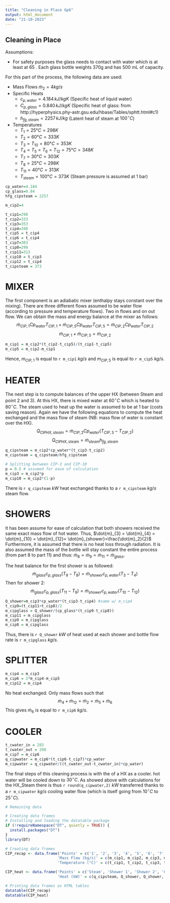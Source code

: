 ```yaml
---
title: "Cleaning in Place Gp6"
output: html_document
date: "21-10-2023"
---
```


## Cleaning in Place

Assumptions: 

- For safety purposes the glass needs to contact with water which is at least at 65 . Each glass bottle weights 370g and has 500 mL of capacity. 



For this part of the process, the following data are used:

- Mass Flows
   $\dot{m}_2 = 4kg/s$
- Specific Heats
  - $c_{p,water} = 4.184\,kJ/kgK$ (Specific heat of liquid water)
  - $C_{p,glass} = 0.840\,kJ/kgK$ (Specific heat of glass: from http://hyperphysics.phy-astr.gsu.edu/hbase/Tables/sphtt.html#c1)
  - $h_{fg, steam} = 2257\,kJ/kg$ (Latent heat of steam at $100^\circ C$)
- Temperatures
  - $T_1 = 25°C = 298K$ 
  - $T_2 = 60°C = 333K$
  - $T_3 = T_{10} = 80°C = 353K$
  - $T_4 = T_5 = T_6 = T_{12} = 75°C = 348K$
  - $T_7 = 30°C = 303K$
  - $T_8 = 25°C = 298K$
  - $T_{11} = 40°C = 313K$
  - $T_{steam} = 100°C = 373K$ (Steam pressure is assumed at 1 bar)

```r
cp_water=4.184
cp_glass=0.84
hfg_cipsteam = 2257

m_cip2=4

t_cip1=298
t_cip2=333
t_cip3=353
t_cip4=348
t_cip5 = t_cip4
t_cip6 = t_cip4
t_cip7=303
t_cip8=298
t_cip11=313
t_cip10 = t_cip3
t_cip12 = t_cip4
t_cipsteam = 373

```


# MIXER
The first component is an adiabatic mixer (enthalpy stays constant over the mixing). There are three different flows assumed to be water flow (according to pressure and temperature flows). Two in flows and on out flow. We can obtain the mass and energy balance at the mixer as follows:
$$\dot{m}_{CIP,1}Cp_{water}T_{CIP,1}+\dot{m}_{CIP,5}Cp_{water}T_{CIP,5}=\dot{m}_{CIP,2}Cp_{water}T_{CIP,2}$$
$$\dot{m}_{CIP,1}+\dot{m}_{CIP,5}=\dot{m}_{CIP,2}$$

```r
m_cip1 = m_cip2*(t_cip2-t_cip5)/(t_cip1-t_cip5) 
m_cip5 = m_cip2-m_cip1
```
Hence, $m_{CIP,1}$ is equal to `r m_cip1` $kg/s$ and $m_{CIP,5}$ is equal to `r m_cip5` $kg/s$.

# HEATER
The next step is to compute balances of the upper HX (between Steam and point 2 and 3). At this HX, there is mixed water at $60^\circ C$ which is heated to $80^\circ C$. The steam used to heat up the water is assumed to be at 1 bar (costs saving reason). Again we have the following equations to compute the heat exchanged and the mass flow of steam (NB: mass flow of water is constant over the HX).
$$Q_{CIPHX,steam}=\dot{m}_{CIP,2}Cp_{water}(T_{CIP,3}-T_{CIP,2})$$
$$Q_{CIPHX,steam}=\dot{m}_{steam}h_{fg,steam}$$
```r

q_cipsteam = m_cip2*cp_water*(t_cip3-t_cip2)
m_cipsteam = q_cipsteam/hfg_cipsteam

# Splitting between CIP-3 and CIP-10 
p = 0.5 # assumed for ease of calculation
m_cip3 = m_cip2*p
m_cip10 = m_cip2*(1-p)
```
There is `r q_cipsteam` $kW$ heat exchanged thanks to a `r m_cipsteam` $kg/s$ steam flow. 


# SHOWERS
It has been assume for ease of calculation that both showers received the same exact mass flow of hot water. Thus, $\dot{m}_{3} = \dot{m}_{4} = \dot{m}_{10} = \dot{m}_{12}= \dot{m}_{shower}=\frac{\dot{m}_2}{2}$  Furthermore, it is assumed that there is no heat loss through radiation. It is also assumed the mass of the bottle will stay constant the entire process (from part 8 to part 11) and thus: $\dot{m}_8 = \dot{m}_9 = \dot{m}_{11} = \dot{m}_{glass}$. 

The heat balance for the first shower is as followed:
$$ \dot{m}_{glass}c_{p,glass}(T_9-T_8)=\dot{m}_{shower}c_{p,water}(T_{3}-T_4)$$
Then for shower 2:
$$ \dot{m}_{glass}c_{p,glass}(T_{11}-T_9)=\dot{m}_{shower}c_{p,water}(T_{10}-T_{12})$$
```r
Q_shower=m_cip3*cp_water*(t_cip3-t_cip4) #same w/ m_cip4
t_cip9=(t_cip11+t_cip8)/2
m_cipglass = Q_shower/(cp_glass*(t_cip9-t_cip8))
m_cip11 = m_cipglass
m_cip9 = m_cipglass
m_cip8 = m_cipglass
```
Thus, there is `r Q_shower` $kW$ of heat used at each shower and bottle flow rate is `r m_cipglass` $kg/s$.

# SPLITTER
```r
m_cip4 = m_cip3
m_cip6 = 2*m_cip4-m_cip5
m_cip12 = m_cip4
```
No heat exchanged. Only mass flows such that $$ \dot{m}_{4}+\dot{m}_{12}=\dot{m}_{2}=\dot{m}_{5}+\dot{m}_{6}$$
This gives $\dot{m}_6$ is equal to `r m_cip6` $kg/s$.



# COOLER

```r
t_cwater_in = 283
t_cwater_out = 298
m_cip7 = m_cip6
q_cipwater = m_cip6*(t_cip6-t_cip7)*cp_water
m_cipwater = q_cipwater/((t_cwater_out-t_cwater_in)*cp_water)
```

The final steps of this cleaning process is with the of a HX as a cooler. hot water will be cooled down to $30^\circ C$. 
As showed above with calculations for the HX_Steam there is thus  `r round(q_cipwater,2)` $kW$ transferred thanks to a `r m_cipwater` $kg/s$ cooling water flow (which is itself going from $10^\circ C$ to $25^\circ C$).




```r
# Remaining data

# Creating data frames
# Installing and loading the datatable package
if (!requireNamespace("DT", quietly = TRUE)) {
  install.packages("DT")
}
library(DT)

# Creating data frames
CIP_recap <- data.frame('Points' = c('1', '2', '3', '4', '5', '6', '7', '8', '9', '10', '11', '12'),
                       'Mass Flow (kg/s)' = c(m_cip1, m_cip2, m_cip3, m_cip4, m_cip5, m_cip6, m_cip7, m_cip8, m_cipglass, m_cip10, m_cip11, m_cip12),
                       'Temperature (°C)' = c(t_cip1, t_cip2, t_cip3, t_cip4, t_cip5, t_cip6, t_cip7, t_cip8, t_cip9, t_cip10, t_cip11, t_cip12))

CIP_heat <- data.frame('Points' = c('Steam', 'Shower 1', 'Shower 2', 'Cooler'),
                       'Heat (kW)' = c(q_cipsteam, Q_shower, Q_shower, q_cipwater))

# Printing data frames as HTML tables
datatable(CIP_recap)
datatable(CIP_heat)


```
